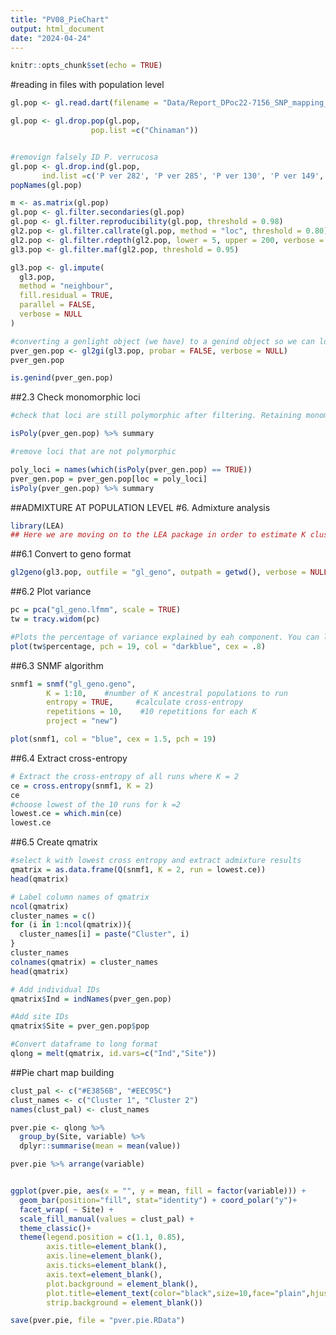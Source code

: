 ```yaml
---
title: "PV08_PieChart"
output: html_document
date: "2024-04-24"
---
```


```r
knitr::opts_chunk$set(echo = TRUE)
```



#reading in files with population level 
```r
gl.pop <- gl.read.dart(filename = "Data/Report_DPoc22-7156_SNP_mapping_2.csv", covfilename = "Data/Pverrucosa_DartLIMS_pop.csv")

gl.pop <- gl.drop.pop(gl.pop, 
                  pop.list =c("Chinaman"))


#removign falsely ID P. verrucosa
gl.pop <- gl.drop.ind(gl.pop, 
       ind.list =c('P ver 282', 'P ver 285', 'P ver 130', 'P ver 149', 'P ver 126'))
popNames(gl.pop)

m <- as.matrix(gl.pop)
gl.pop <- gl.filter.secondaries(gl.pop)
gl.pop <- gl.filter.reproducibility(gl.pop, threshold = 0.98)
gl2.pop <- gl.filter.callrate(gl.pop, method = "loc", threshold = 0.80)
gl2.pop <- gl.filter.rdepth(gl2.pop, lower = 5, upper = 200, verbose = 3)
gl3.pop <- gl.filter.maf(gl2.pop, threshold = 0.95) 

gl3.pop <- gl.impute(
  gl3.pop,
  method = "neighbour",
  fill.residual = TRUE,
  parallel = FALSE,
  verbose = NULL
)

```


```r
#converting a genlight object (we have) to a genind object so we can look at genetic data at an individual data using adegenet package. 
pver_gen.pop <- gl2gi(gl3.pop, probar = FALSE, verbose = NULL)
pver_gen.pop

is.genind(pver_gen.pop)
```

##2.3 Check monomorphic loci 
```r
#check that loci are still polymorphic after filtering. Retaining monomorphic loci unnecessarily increases the size of the dataset and will affect some calculations.

isPoly(pver_gen.pop) %>% summary

#remove loci that are not polymorphic 

poly_loci = names(which(isPoly(pver_gen.pop) == TRUE))
pver_gen.pop = pver_gen.pop[loc = poly_loci]
isPoly(pver_gen.pop) %>% summary
```



##ADMIXTURE AT POPULATION LEVEL 
#6. Admixture analysis 
```r
library(LEA)
## Here we are moving on to the LEA package in order to estimate K clusters and create admixture plots 
```

##6.1 Convert to geno format
```r
gl2geno(gl3.pop, outfile = "gl_geno", outpath = getwd(), verbose = NULL)
```


##6.2 Plot variance 
```r
pc = pca("gl_geno.lfmm", scale = TRUE)
tw = tracy.widom(pc)

#Plots the percentage of variance explained by eah component. You can look at the 'elbow' to inform the number of genetic clusers. It looks like ours is between 3-5.
plot(tw$percentage, pch = 19, col = "darkblue", cex = .8)
```


##6.3 SNMF algorithm
```r
snmf1 = snmf("gl_geno.geno",
        K = 1:10,    #number of K ancestral populations to run
        entropy = TRUE,     #calculate cross-entropy
        repetitions = 10,    #10 repetitions for each K
        project = "new")

plot(snmf1, col = "blue", cex = 1.5, pch = 19)
```


##6.4 Extract cross-entropy
```r
# Extract the cross-entropy of all runs where K = 2
ce = cross.entropy(snmf1, K = 2)
ce
#choose lowest of the 10 runs for k =2
lowest.ce = which.min(ce)
lowest.ce
```


##6.5 Create qmatrix 
```r
#select k with lowest cross entropy and extract admixture results 
qmatrix = as.data.frame(Q(snmf1, K = 2, run = lowest.ce))
head(qmatrix)

# Label column names of qmatrix
ncol(qmatrix)
cluster_names = c()
for (i in 1:ncol(qmatrix)){
  cluster_names[i] = paste("Cluster", i)
}
cluster_names
colnames(qmatrix) = cluster_names
head(qmatrix)

# Add individual IDs
qmatrix$Ind = indNames(pver_gen.pop)

#Add site IDs
qmatrix$Site = pver_gen.pop$pop

#Convert dataframe to long format
qlong = melt(qmatrix, id.vars=c("Ind","Site"))
```



##Pie chart map building

```r
clust_pal <- c("#E3856B", "#EEC95C")
clust_names <- c("Cluster 1", "Cluster 2")
names(clust_pal) <- clust_names

pver.pie <- qlong %>% 
  group_by(Site, variable) %>% 
  dplyr::summarise(mean = mean(value))

pver.pie %>% arrange(variable)


ggplot(pver.pie, aes(x = "", y = mean, fill = factor(variable))) +
  geom_bar(position="fill", stat="identity") + coord_polar("y")+
  facet_wrap( ~ Site) +
  scale_fill_manual(values = clust_pal) +
  theme_classic()+
  theme(legend.position = c(1.1, 0.85), 
        axis.title=element_blank(), 
        axis.line=element_blank(),
        axis.ticks=element_blank(), 
        axis.text=element_blank(),
        plot.background = element_blank(), 
        plot.title=element_text(color="black",size=10,face="plain",hjust=0.5),
        strip.background = element_blank())

save(pver.pie, file = "pver.pie.RData")

```